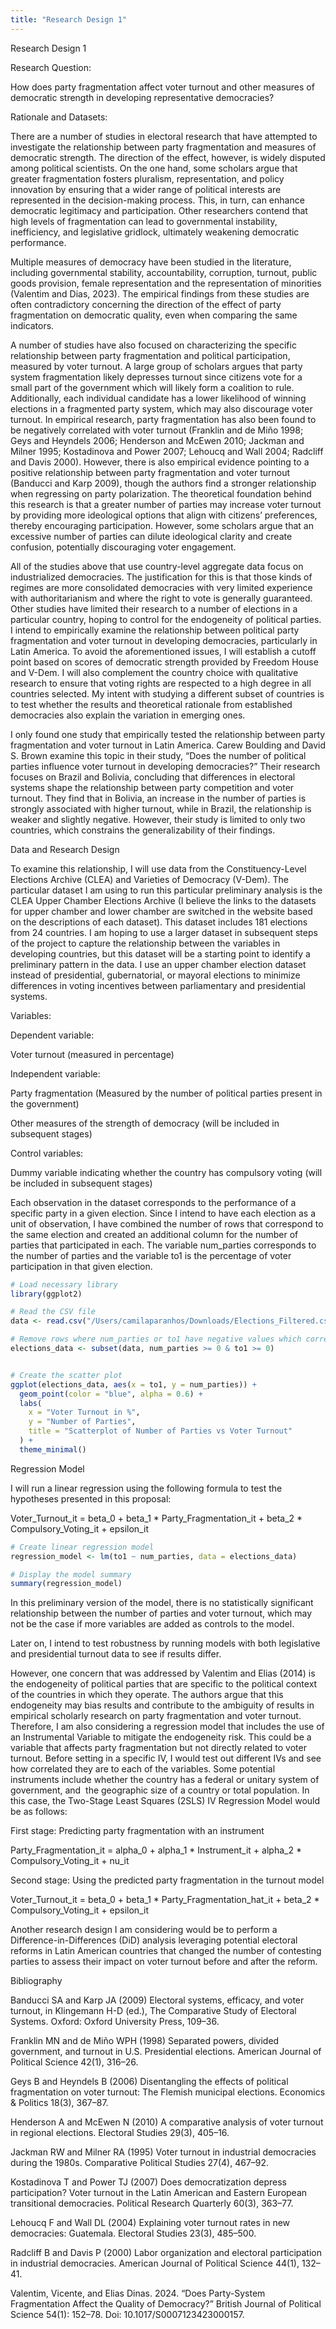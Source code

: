 ```yaml
---
title: "Research Design 1"
---
```


Research Design 1

Research Question:

How does party fragmentation affect voter turnout and other measures of democratic strength in developing representative democracies?

Rationale and Datasets:

There are a number of studies in electoral research that have attempted to investigate the relationship between party fragmentation and measures of democratic strength. The direction of the effect, however, is widely disputed among political scientists. On the one hand, some scholars argue that greater fragmentation fosters pluralism, representation, and policy innovation by ensuring that a wider range of political interests are represented in the decision-making process. This, in turn, can enhance democratic legitimacy and participation. Other researchers contend that high levels of fragmentation can lead to governmental instability, inefficiency, and legislative gridlock, ultimately weakening democratic performance.

Multiple measures of democracy have been studied in the literature, including governmental stability, accountability, corruption, turnout, public goods provision, female representation and the representation of minorities (Valentim and Dias, 2023). The empirical findings from these studies are often contradictory concerning the direction of the effect of party fragmentation on democratic quality, even when comparing the same indicators.

A number of studies have also focused on characterizing the specific relationship between party fragmentation and political participation, measured by voter turnout. A large group of scholars argues that party system fragmentation likely depresses turnout since citizens vote for a small part of the government which will likely form a coalition to rule. Additionally, each individual candidate has a lower likelihood of winning elections in a fragmented party system, which may also discourage voter turnout. In empirical research, party fragmentation has also been found to be negatively correlated with voter turnout (Franklin and de Miño 1998; Geys and Heyndels 2006; Henderson and McEwen 2010; Jackman and Milner 1995; Kostadinova and Power 2007; Lehoucq and Wall 2004; Radcliff and Davis 2000). However, there is also empirical evidence pointing to a positive relationship between party fragmentation and voter turnout  (Banducci and Karp 2009), though the authors find a stronger relationship when regressing on party polarization. The theoretical foundation behind this research is that a greater number of parties may increase voter turnout by providing more ideological options that align with citizens' preferences, thereby encouraging participation. However, some scholars argue that an excessive number of parties can dilute ideological clarity and create confusion, potentially discouraging voter engagement.

All of the studies above that use country-level aggregate data focus on industrialized democracies. The justification for this is that those kinds of regimes are more consolidated democracies with very limited experience with authoritarianism and where the right to vote is generally guaranteed. Other studies have limited their research to a number of elections in a particular country, hoping to control for the endogeneity of political parties. I intend to empirically examine the relationship between political party fragmentation and voter turnout in developing democracies, particularly in Latin America. To avoid the aforementioned issues, I will establish a cutoff point based on scores of democratic strength provided by Freedom House and V-Dem. I will also complement the country choice with qualitative research to ensure that voting rights are respected to a high degree in all countries selected. My intent with studying a different subset of countries is to test whether the results and theoretical rationale from established democracies also explain the variation in emerging ones.

I only found one study that empirically tested the relationship between party fragmentation and voter turnout in Latin America. Carew Boulding and David S. Brown examine this topic in their study, "Does the number of political parties influence voter turnout in developing democracies?" Their research focuses on Brazil and Bolivia, concluding that differences in electoral systems shape the relationship between party competition and voter turnout. They find that in Bolivia, an increase in the number of parties is strongly associated with higher turnout, while in Brazil, the relationship is weaker and slightly negative. However, their study is limited to only two countries, which constrains the generalizability of their findings.

Data and Research Design

To examine this relationship, I will use data from the Constituency-Level Elections Archive (CLEA) and Varieties of Democracy (V-Dem). The particular dataset I am using to run this particular preliminary analysis is the CLEA Upper Chamber Elections Archive (I believe the links to the datasets for upper chamber and lower chamber are switched in the website based on the descriptions of each dataset). This dataset includes 181 elections from 24 countries. I am hoping to use a larger dataset in subsequent steps of the project to capture the relationship between the variables in developing countries, but this dataset will be a starting point to identify a preliminary pattern in the data. I use an upper chamber election dataset instead of presidential, gubernatorial, or mayoral elections to minimize differences in voting incentives between parliamentary and presidential systems.

Variables:

Dependent variable:

Voter turnout (measured in percentage)

Independent variable:

Party fragmentation (Measured by the number of political parties present in the government) 

Other measures of the strength of democracy (will be included in subsequent stages)

Control variables:

Dummy variable indicating whether the country has compulsory voting (will be included in subsequent stages)

Each observation in the dataset corresponds to the performance of a specific party in a given election. Since I intend to have each election as a unit of observation, I have combined the number of rows that correspond to the same election and created an additional column for the number of parties that participated in each. The variable num_parties corresponds to the number of parties and the variable to1 is the percentage of voter participation in that given election.

```r

# Load necessary library
library(ggplot2)

# Read the CSV file
data <- read.csv("/Users/camilaparanhos/Downloads/Elections_Filtered.csv")

# Remove rows where num_parties or to1 have negative values which correspond to N/A
elections_data <- subset(data, num_parties >= 0 & to1 >= 0)


# Create the scatter plot
ggplot(elections_data, aes(x = to1, y = num_parties)) +
  geom_point(color = "blue", alpha = 0.6) +
  labs(
    x = "Voter Turnout in %",
    y = "Number of Parties",
    title = "Scatterplot of Number of Parties vs Voter Turnout"
  ) +
  theme_minimal()

```

Regression Model

I will run a linear regression using the following formula to test the hypotheses presented in this proposal:

Voter_Turnout_it = beta_0 + beta_1 * Party_Fragmentation_it + beta_2 * Compulsory_Voting_it + epsilon_it

```r
# Create linear regression model
regression_model <- lm(to1 ~ num_parties, data = elections_data)

# Display the model summary
summary(regression_model)
```

In this preliminary version of the model, there is no statistically significant relationship between the number of parties and voter turnout, which may not be the case if more variables are added as controls to the model.

Later on, I intend to test robustness by running models with both legislative and presidential turnout data to see if results differ. 

However, one concern that was addressed by Valentim and Elias (2014) is the endogeneity of political parties that are specific to the political context of the countries in which they operate. The authors argue that this endogeneity may bias results and contribute to the ambiguity of results in empirical scholarly research on party fragmentation and voter turnout. Therefore, I am also considering a regression model that includes the use of an Instrumental Variable to mitigate the endogeneity risk. This could be a variable that affects party fragmentation but not directly related to voter turnout. Before setting in a specific IV, I would test out different IVs and see how correlated they are to each of the variables. Some potential instruments include whether the country has a federal or unitary system of government, and  the geographic size of a country or total population. In this case, the Two-Stage Least Squares (2SLS) IV Regression Model would be as follows: 

First stage: Predicting party fragmentation with an instrument

Party_Fragmentation_it = alpha_0 + alpha_1 * Instrument_it + alpha_2 * Compulsory_Voting_it + nu_it

Second stage: Using the predicted party fragmentation in the turnout model

Voter_Turnout_it = beta_0 + beta_1 * Party_Fragmentation_hat_it + beta_2 * Compulsory_Voting_it + epsilon_it

Another research design I am considering would be to perform a Difference-in-Differences (DiD) analysis leveraging potential electoral reforms in Latin American countries that changed the number of contesting parties to assess their impact on voter turnout before and after the reform.

Bibliography

Banducci SA and Karp JA (2009) Electoral systems, efficacy, and voter turnout, in Klingemann H-D (ed.), The Comparative Study of Electoral Systems. Oxford: Oxford University Press, 109–36.

Franklin MN and de Miño WPH (1998) Separated powers, divided government, and turnout in U.S. Presidential elections. American Journal of Political Science 42(1), 316–26.

Geys B and Heyndels B (2006) Disentangling the effects of political fragmentation on voter turnout: The Flemish municipal elections. Economics & Politics 18(3), 367–87.

Henderson A and McEwen N (2010) A comparative analysis of voter turnout in regional elections. Electoral Studies 29(3), 405–16.

Jackman RW and Milner RA (1995) Voter turnout in industrial democracies during the 1980s. Comparative Political Studies 27(4), 467–92.

Kostadinova T and Power TJ (2007) Does democratization depress participation? Voter turnout in the Latin American and Eastern European transitional democracies. Political Research Quarterly 60(3), 363–77.

Lehoucq F and Wall DL (2004) Explaining voter turnout rates in new democracies: Guatemala. Electoral Studies 23(3), 485–500.

Radcliff B and Davis P (2000) Labor organization and electoral participation in industrial democracies. American Journal of Political Science 44(1), 132–41.

Valentim, Vicente, and Elias Dinas. 2024. "Does Party-System Fragmentation Affect the Quality of Democracy?" British Journal of Political Science 54(1): 152–78. Doi: 10.1017/S0007123423000157.




